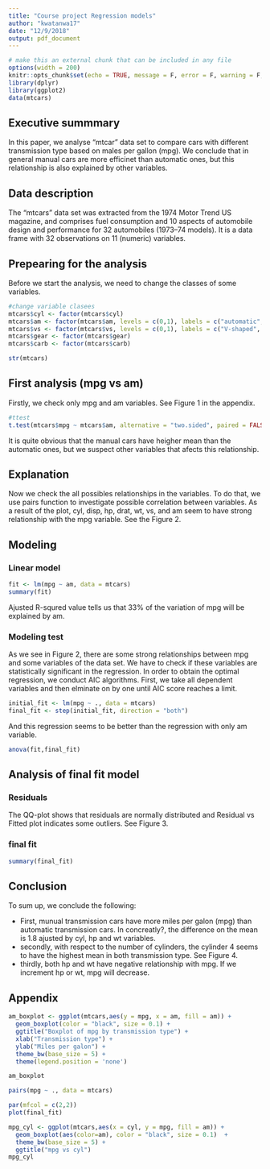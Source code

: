 ```yaml
---
title: "Course project Regression models"
author: "kwatanwa17"
date: "12/9/2018"
output: pdf_document
---
```

\tiny

```r
# make this an external chunk that can be included in any file
options(width = 200)
knitr::opts_chunk$set(echo = TRUE, message = F, error = F, warning = F, comment = NA, fig.align = 'center', dpi = 100, tidy = F, cache.path = '.cache/', fig.path = 'fig/')
library(dplyr)
library(ggplot2)
data(mtcars)
```

## Executive summmary
In this paper, we analyse "mtcar" data set to compare cars with different transmission type based on males per gallon (mpg). We conclude that in general manual cars are more efficinet than automatic ones, but this relationship is also explained by other variables.


## Data description
The "mtcars" data set was extracted from the 1974 Motor Trend US magazine, and comprises fuel consumption and 10 aspects of automobile design and performance for 32 automobiles (1973–74 models). It is a data frame with 32 observations on 11 (numeric) variables.

## Prepearing for the analysis
Before we start the analysis, we need to change the classes of some variables.
```r
#change variable clasees
mtcars$cyl <- factor(mtcars$cyl)
mtcars$am <- factor(mtcars$am, levels = c(0,1), labels = c("automatic", "manual"))
mtcars$vs <- factor(mtcars$vs, levels = c(0,1), labels = c("V-shaped", "straight"))
mtcars$gear <- factor(mtcars$gear)
mtcars$carb <- factor(mtcars$carb)
```

```r
str(mtcars)
```

## First analysis (mpg vs am)
Firstly, we check only mpg and am variables. See Figure 1 in the appendix.
```r
#ttest
t.test(mtcars$mpg ~ mtcars$am, alternative = "two.sided", paired = FALSE, var.equal = FALSE)
```
It is quite obvious that the manual cars have heigher mean than the automatic ones, but we suspect other variables that afects this relationship.

## Explanation
Now we check the all possibles relationships in the variables. To do that, we use pairs function to investigate possible correlation between variables. As a result of the plot, cyl, disp, hp, drat, wt, vs, and am seem to have strong relationship with the mpg variable. See the Figure 2. 

## Modeling

### Linear model
```r
fit <- lm(mpg ~ am, data = mtcars)
summary(fit)
```
Ajusted R-squred value tells us that 33% of the variation of mpg will be explained by am.

### Modeling test 
As we see in Figure 2, there are some strong relationships between mpg and some variables of the data set. We have to check if these variables are statistically significant in the regression. In order to obtain the optimal regression, we conduct AIC algorithms. First, we take all dependent variables and then elminate on by one until AIC score reaches a limit.
```r
initial_fit <- lm(mpg ~ ., data = mtcars)
final_fit <- step(initial_fit, direction = "both")
```

And this regression seems to be better than the regression with only am variable.
```r
anova(fit,final_fit)
```

## Analysis of final fit model

### Residuals
The QQ-plot shows that residuals are normally distributed and Residual vs Fitted plot indicates some outliers. See Figure 3.

### final fit
```r
summary(final_fit)
```

## Conclusion
To sum up, we conclude the following:

- First, munual transmission cars have more miles per galon (mpg) than automatic transmission cars. In concreatly?, the difference on the mean is 1.8 ajusted by cyl, hp and wt variables.
- secondly, with respect to the number of cylinders, the cylinder 4 seems to have the highest mean in both transmission type. See Figure 4.
- thirdly, both hp and wt have negative relationship with mpg. If we increment hp or wt, mpg will decrease.

## Appendix

```r
am_boxplot <- ggplot(mtcars,aes(y = mpg, x = am, fill = am)) +
  geom_boxplot(color = "black", size = 0.1) +
  ggtitle("Boxplot of mpg by transmission type") +
  xlab("Transmission type") +
  ylab("Miles per galon") +
  theme_bw(base_size = 5) +
  theme(legend.position = 'none') 

am_boxplot
```

```r
pairs(mpg ~ ., data = mtcars)
```

```r
par(mfcol = c(2,2))
plot(final_fit)
```

```r
mpg_cyl <- ggplot(mtcars,aes(x = cyl, y = mpg, fill = am)) +
  geom_boxplot(aes(color=am), color = "black", size = 0.1)  +
  theme_bw(base_size = 5) +
  ggtitle("mpg vs cyl")
mpg_cyl
```
